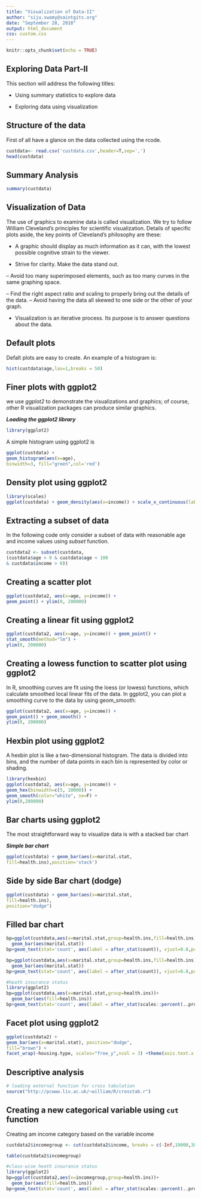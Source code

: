 ---
title: "Visualization of Data-II"
author: "siju.swamy@saintgits.org"
date: "September 28, 2018"
output: html_document
css: custom.css
---

```{r setup, include=FALSE}
knitr::opts_chunk$set(echo = TRUE)
```


## Exploring Data Part-II


This section will address the following titles:

- Using summary statistics to explore data
 
- Exploring data using visualization
 

## Structure of the data


 First of all have a glance on the data collected using the rcode.
```{r}
custdata<- read.csv('custdata.csv',header=T,sep=',')
head(custdata)
```
## Summary Analysis

```{r}
summary(custdata)
```

## Visualization of Data

The use of graphics to examine data is called visualization. We try to follow William
Cleveland's principles for scientific visualization. Details of specific plots aside, the key
points of Cleveland's philosophy are these:

- A graphic should display as much information as it can, with the lowest possible
cognitive strain to the viewer.

- Strive for clarity. Make the data stand out.

-- Avoid too many superimposed elements, such as too many curves in the
same graphing space.

-- Find the right aspect ratio and scaling to properly bring out the details of the
data.
-- Avoid having the data all skewed to one side or the other of your graph.

- Visualization is an iterative process. Its purpose is to answer questions about the
data.

## Default plots

Defalt plots are easy to create. An example of a histogram is:

```{r}
hist(custdata$age,las=1,breaks = 50)
```

## Finer plots with ggplot2 

we use *ggplot2* to demonstrate the visualizations and graphics; of
course, other R visualization packages can produce similar graphics.

***Loading the ggplot2 library ***
 
```{r}
library(ggplot2)
```
 
A simple histogram using ggplot2 is

```{r}
ggplot(custdata) +
geom_histogram(aes(x=age),
binwidth=3, fill="green",col='red')
```

## Density plot using ggplot2


```{r}
library(scales)
ggplot(custdata) + geom_density(aes(x=income)) + scale_x_continuous(labels=dollar)

```

## Extracting a subset of data

 In the following code only consider a subset of data with reasonable age and income values using *subset* function.
 
```{r}
custdata2 <- subset(custdata,
(custdata$age > 0 & custdata$age < 100
& custdata$income > 0))
```

## Creating a scatter plot

```{r}
ggplot(custdata2, aes(x=age, y=income)) +
geom_point() + ylim(0, 200000)
```

## Creating a linear fit using ggplot2

```{r}
ggplot(custdata2, aes(x=age, y=income)) + geom_point() +
stat_smooth(method="lm") +
ylim(0, 200000)
```

## Creating a lowess function to scatter plot using ggplot2

 In R, smoothing curves are fit using the loess (or lowess) functions, which calculate
smoothed
local
linear
fits
of
the
data.
In
ggplot2,
you
can
plot
a
smoothing
curve
to
the
data
by
using
geom_smooth:

```{r}
ggplot(custdata2, aes(x=age, y=income)) +
geom_point() + geom_smooth() +
ylim(0, 200000)
```

## Hexbin plot using ggplot2


A hexbin plot is like a two-dimensional histogram. The data is divided into bins, and the
number of data points in each bin is represented by color or shading.

```{r}
library(hexbin)
ggplot(custdata2, aes(x=age, y=income)) +
geom_hex(binwidth=c(5, 10000)) +
geom_smooth(color="white", se=F) +
ylim(0,200000)
```

## Bar charts using ggplot2

The most straightforward way to visualize data is with a stacked bar
chart

***Simple bar chart***

```{r}
ggplot(custdata) + geom_bar(aes(x=marital.stat,
fill=health.ins),position='stack')
```

## Side by side Bar chart (dodge)

```{r}
ggplot(custdata) + geom_bar(aes(x=marital.stat,
fill=health.ins),
position="dodge")
```

## Filled bar chart
```{r}
bp=ggplot(custdata,aes(x=marital.stat,group=health.ins,fill=health.ins))+
  geom_bar(aes(marital.stat))
bp+geom_text(stat='count', aes(label = after_stat(count)), vjust=0.8,position = position_stack(0.8), size = 2.5)+theme(axis.text.x = element_text(angle = 90, vjust = 0.5, hjust=1))+labs(x ="Marital status", y = "Pecentage",fill="health Insurance")
```



```{r}
bp=ggplot(custdata,aes(x=marital.stat,group=health.ins,fill=health.ins))+
  geom_bar(aes(marital.stat))
bp+geom_text(stat='count', aes(label = after_stat(count)), vjust=0.8,position = position_stack(0.8), size = 2.5)+theme(axis.text.x = element_text(angle = 90, vjust = 0.5, hjust=1))+labs(x ="Marital status", y = "Pecentage",fill="health Insurance")+facet_grid(~sex)
```


```{r}
#heath insurance status
library(ggplot2)
bp=ggplot(custdata,aes(x=marital.stat,group=health.ins))+
  geom_bar(aes(fill=health.ins))
bp+geom_text(stat='count', aes(label = after_stat(scales::percent(..prop..))), vjust=0.8,position = position_stack(0.8), size = 2.5)+labs(x ="Marital status", y = "Pecentage",fill="health Insurance")+scale_y_continuous(labels = scales::percent)
```

## Facet plot using ggplot2

```{r}
ggplot(custdata2) +
geom_bar(aes(x=marital.stat), position="dodge",
fill="brown") +
facet_wrap(~housing.type, scales="free_y",ncol = 3) +theme(axis.text.x = element_text(angle = 90, hjust = 1))
```
## Descriptive analysis

```{r}
# loading external function for cross tabulation
source("http://pcwww.liv.ac.uk/~william/R/crosstab.r")
```

## Creating a new categorical variable using `cut` function

Creating am income category based on the variable income

```{r}
custdata2$incomegroup <- cut(custdata2$income, breaks = c(-Inf,19000,38350,70163,Inf), labels = c("Lower class","Middle class","Upper middle class","Upper class"))
```

```{r}
table(custdata2$incomegroup)
```

```{r}
#class-wise heath insurance status 
library(ggplot2)
bp=ggplot(custdata2,aes(x=incomegroup,group=health.ins))+
  geom_bar(aes(fill=health.ins))
bp+geom_text(stat='count', aes(label = after_stat(scales::percent(..prop..))), vjust=0.8,position = position_stack(0.8), size = 2.5)+labs(x ="Income group", y = "Pecentage",fill="health Insurance")+scale_y_continuous(labels = scales::percent)
```